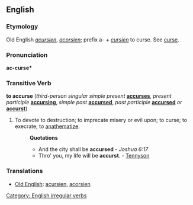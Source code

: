 ==English==

===Etymology===
Old English ''[[acursien]]'', ''[[acorsien]]''; prefix a- + ''[[cursien]]'' to curse. See [[curse]].

===Pronunciation===
'''ac-curse*'''

===Transitive Verb===
'''to accurse''' (''third-person singular simple present'' '''[[accurses]]''', ''present participle'' '''[[accursing]]''', ''simple past'' '''[[accursed]]''', ''past participle'' '''[[accursed]]''' ''or'' '''[[accurst]]''')

# To devote to destruction; to imprecate misery or evil upon; to curse; to execrate; to [[anathematize]].
#:'''Quotations'''
#:*And the city shall be '''accursed''' - ''Joshua 6:17''
#:*Thro' you, my life will be '''accurst'''. - [[Tennyson]]

===Translations===
*[[Old English]]: [[acursien]], [[acorsien]]

[[Category: English irregular verbs]]